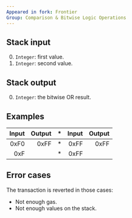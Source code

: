```yaml
---
Appeared in fork: Frontier
Group: Comparison & Bitwise Logic Operations
---
```


## Stack input

0. `Integer`: first value.
1. `Integer`: second value.

## Stack output

0. `Integer`: the bitwise OR result.

## Examples

| Input | Output | * | Input | Output |
|------:|-------:|-|------:|-------:|
| 0xF0 | 0xFF | * | 0xFF | 0xFF |
| 0xF | | * | 0xFF | |

## Error cases

The transaction is reverted in those cases:
- Not enough gas.
- Not enough values on the stack.

